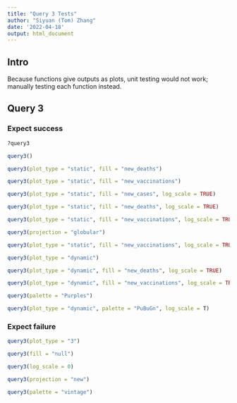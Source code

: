 ```yaml
---
title: "Query 3 Tests"
author: "Siyuan (Tom) Zhang"
date: '2022-04-18'
output: html_document
---
```


## Intro

Because functions give outputs as plots, unit testing would not work; manually testing each function instead.

## Query 3

### Expect success

```r
?query3
```

```r
query3()
```

```r
query3(plot_type = "static", fill = "new_deaths")
```

```r
query3(plot_type = "static", fill = "new_vaccinations")
```

```r
query3(plot_type = "static", fill = "new_cases", log_scale = TRUE)
```

```r
query3(plot_type = "static", fill = "new_deaths", log_scale = TRUE)
```

```r
query3(plot_type = "static", fill = "new_vaccinations", log_scale = TRUE)
```

```r
query3(projection = "globular")
```

```r
query3(plot_type = "static", fill = "new_vaccinations", log_scale = TRUE, projection = "gilbert")
```

```r
query3(plot_type = "dynamic")
```

```r
query3(plot_type = "dynamic", fill = "new_deaths", log_scale = TRUE)
```

```r
query3(plot_type = "dynamic", fill = "new_vaccinations", log_scale = TRUE, projection = "gilbert")
```

```r
query3(palette = "Purples")
```

```r
query3(plot_type = "dynamic", palette = "PuBuGn", log_scale = T)
```

### Expect failure

```r
query3(plot_type = "3")
```

```r
query3(fill = "null")
```

```r
query3(log_scale = 0)
```

```r
query3(projection = "new")
```

```r
query3(palette = "vintage")
```
